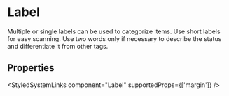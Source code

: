 
<Meta of={LabelStories} />

# Label

Multiple or single labels can be used to categorize items.
Use short labels for easy scanning. Use two words only if necessary to describe the status and differentiate it from other tags.

<Primary />

## Properties

<ArgTypes of={LabelStories} />

<StyledSystemLinks component="Label" supportedProps={['margin']} />

<Stories includePrimary={false} />
